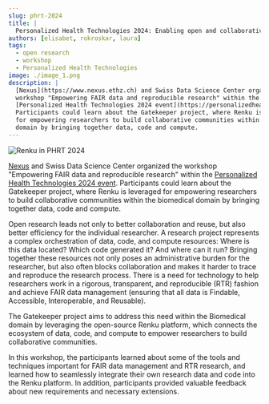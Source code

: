 ```yaml
---
slug: phrt-2024
title: |
  Personalized Health Technologies 2024: Enabling open and collaborative research with Renku
authors: [elisabet, rokroskar, laura]
tags:
  - open research
  - workshop
  - Personalized Health Technologies
image: ./image_1.png
description: |
  [Nexus](https://www.nexus.ethz.ch) and Swiss Data Science Center organized the 
  workshop "Empowering FAIR data and reproducible research" within the 
  [Personalized Health Technologies 2024 event](https://personalizedhealth.ch/#overview).
  Participants could learn about the Gatekeeper project, where Renku is leveraged
  for empowering researchers to build collaborative communities within the biomedical
  domain by bringing together data, code and compute.
---
```


![Renku in PHRT 2024](./image_1.png)

<!-- truncate -->

[Nexus](https://www.nexus.ethz.ch) and Swiss Data Science Center organized the
workshop "Empowering FAIR data and reproducible research" within the
[Personalized Health Technologies 2024 event](https://personalizedhealth.ch/#overview).
Participants could learn about the Gatekeeper project, where Renku is leveraged
for empowering researchers to build collaborative communities within the biomedical
domain by bringing together data, code and compute.

Open research leads not only to better collaboration and reuse, but also better
efficiency for the individual researcher. A research project represents a complex
orchestration of data, code, and compute resources: Where is this data located?
Which code generated it? And where can it run? Bringing together these resources
not only poses an administrative burden for the researcher, but also often blocks
collaboration and makes it harder to trace and reproduce the research process.
There is a need for technology to help researchers work in a rigorous, transparent,
and reproducible (RTR) fashion and achieve FAIR data management (ensuring that all
data is Findable, Accessible, Interoperable, and Reusable).

The Gatekeeper project aims to address this need within the Biomedical domain by
leveraging the open-source Renku platform, which connects the ecosystem of data, code,
and compute to empower researchers to build collaborative communities.

In this workshop, the participants learned about some of the tools and techniques
important for FAIR data management and RTR research, and learned how to seamlessly
integrate their own research data and code into the Renku platform. In addition, participants
provided valuable feedback about new requirements and necessary extensions.
